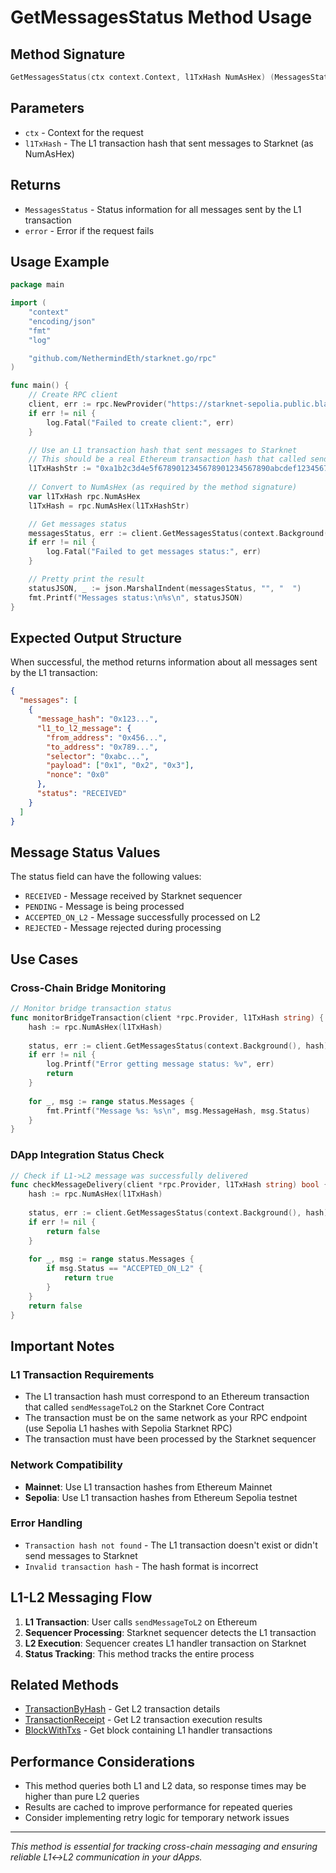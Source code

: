 # GetMessagesStatus Method Usage

## Method Signature

```go
GetMessagesStatus(ctx context.Context, l1TxHash NumAsHex) (MessagesStatus, error)
```

## Parameters

- `ctx` - Context for the request
- `l1TxHash` - The L1 transaction hash that sent messages to Starknet (as NumAsHex)

## Returns

- `MessagesStatus` - Status information for all messages sent by the L1 transaction
- `error` - Error if the request fails

## Usage Example

```go
package main

import (
    "context"
    "encoding/json"
    "fmt"
    "log"

    "github.com/NethermindEth/starknet.go/rpc"
)

func main() {
    // Create RPC client
    client, err := rpc.NewProvider("https://starknet-sepolia.public.blastapi.io/rpc/v0_8")
    if err != nil {
        log.Fatal("Failed to create client:", err)
    }

    // Use an L1 transaction hash that sent messages to Starknet
    // This should be a real Ethereum transaction hash that called sendMessageToL2
    l1TxHashStr := "0xa1b2c3d4e5f6789012345678901234567890abcdef1234567890abcdef123456"
    
    // Convert to NumAsHex (as required by the method signature)
    var l1TxHash rpc.NumAsHex
    l1TxHash = rpc.NumAsHex(l1TxHashStr)

    // Get messages status
    messagesStatus, err := client.GetMessagesStatus(context.Background(), l1TxHash)
    if err != nil {
        log.Fatal("Failed to get messages status:", err)
    }

    // Pretty print the result
    statusJSON, _ := json.MarshalIndent(messagesStatus, "", "  ")
    fmt.Printf("Messages status:\n%s\n", statusJSON)
}
```

## Expected Output Structure

When successful, the method returns information about all messages sent by the L1 transaction:

```json
{
  "messages": [
    {
      "message_hash": "0x123...",
      "l1_to_l2_message": {
        "from_address": "0x456...",
        "to_address": "0x789...",
        "selector": "0xabc...",
        "payload": ["0x1", "0x2", "0x3"],
        "nonce": "0x0"
      },
      "status": "RECEIVED"
    }
  ]
}
```

## Message Status Values

The status field can have the following values:

- `RECEIVED` - Message received by Starknet sequencer
- `PENDING` - Message is being processed
- `ACCEPTED_ON_L2` - Message successfully processed on L2
- `REJECTED` - Message rejected during processing

## Use Cases

### Cross-Chain Bridge Monitoring
```go
// Monitor bridge transaction status
func monitorBridgeTransaction(client *rpc.Provider, l1TxHash string) {
    hash := rpc.NumAsHex(l1TxHash)
    
    status, err := client.GetMessagesStatus(context.Background(), hash)
    if err != nil {
        log.Printf("Error getting message status: %v", err)
        return
    }
    
    for _, msg := range status.Messages {
        fmt.Printf("Message %s: %s\n", msg.MessageHash, msg.Status)
    }
}
```

### DApp Integration Status Check
```go
// Check if L1->L2 message was successfully delivered
func checkMessageDelivery(client *rpc.Provider, l1TxHash string) bool {
    hash := rpc.NumAsHex(l1TxHash)
    
    status, err := client.GetMessagesStatus(context.Background(), hash)
    if err != nil {
        return false
    }
    
    for _, msg := range status.Messages {
        if msg.Status == "ACCEPTED_ON_L2" {
            return true
        }
    }
    return false
}
```

## Important Notes

### L1 Transaction Requirements
- The L1 transaction hash must correspond to an Ethereum transaction that called `sendMessageToL2` on the Starknet Core Contract
- The transaction must be on the same network as your RPC endpoint (use Sepolia L1 hashes with Sepolia Starknet RPC)
- The transaction must have been processed by the Starknet sequencer

### Network Compatibility
- **Mainnet**: Use L1 transaction hashes from Ethereum Mainnet
- **Sepolia**: Use L1 transaction hashes from Ethereum Sepolia testnet

### Error Handling
- `Transaction hash not found` - The L1 transaction doesn't exist or didn't send messages to Starknet
- `Invalid transaction hash` - The hash format is incorrect

## L1-L2 Messaging Flow

1. **L1 Transaction**: User calls `sendMessageToL2` on Ethereum
2. **Sequencer Processing**: Starknet sequencer detects the L1 transaction
3. **L2 Execution**: Sequencer creates L1 handler transaction on Starknet
4. **Status Tracking**: This method tracks the entire process

## Related Methods

- [TransactionByHash](./transaction-by-hash.md) - Get L2 transaction details
- [TransactionReceipt](./transaction-receipt.md) - Get L2 transaction execution results
- [BlockWithTxs](./block-with-txs.md) - Get block containing L1 handler transactions

## Performance Considerations

- This method queries both L1 and L2 data, so response times may be higher than pure L2 queries
- Results are cached to improve performance for repeated queries
- Consider implementing retry logic for temporary network issues

---

*This method is essential for tracking cross-chain messaging and ensuring reliable L1↔L2 communication in your dApps.*